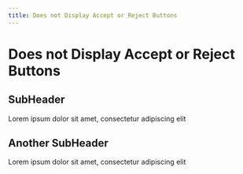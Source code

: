 ```yaml
---
title: Does not Display Accept or Reject Buttons
---
```

# Does not Display Accept or Reject Buttons

## SubHeader
Lorem ipsum dolor sit amet, consectetur adipiscing elit

## Another SubHeader
Lorem ipsum dolor sit amet, consectetur adipiscing elit